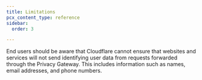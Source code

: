 ```yaml
---
title: Limitations
pcx_content_type: reference
sidebar:
  order: 3

---
```


End users should be aware that Cloudflare cannot ensure that websites and services will not send identifying user data from requests forwarded through the Privacy Gateway. This includes information such as names, email addresses, and phone numbers.
